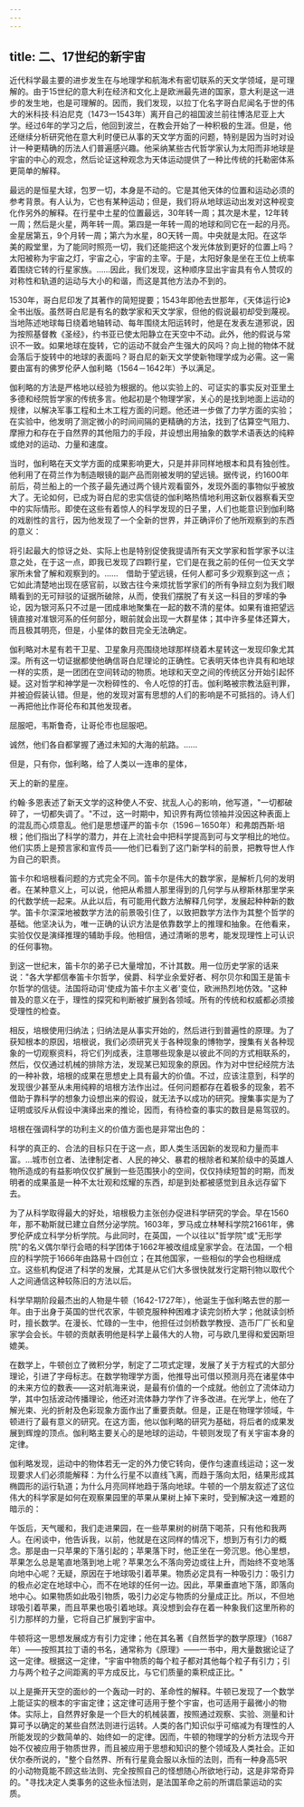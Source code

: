 ```yaml
---
---
---
```

title: 二、17世纪的新宇宙
---



近代科学最主要的进步发生在与地理学和航海术有密切联系的天文学领域，是可理解的。由于15世纪的意大利在经济和文化上是欧洲最先进的国家，意大利是这一进步的发生地，也是可理解的。因而，我们发现，以拉丁化名字哥白尼闻名于世的伟大的米科技·科泊尼克（1473一1543年）离开自己的祖国波兰前往博洛尼亚上大学。经过6年的学习之后，他回到波兰，在教会开始了一种积极的生涯。但是，他还继续分析研究他在意大利时便已从事的天文学方面的问题，特别是因为当时对设计一种更精确的历法人们普遍感兴趣。他采纳某些古代哲学家认为太阳而非地球是宇宙的中心的观念，然后论证这种观念为天体运动提供了一种比传统的托勒密体系更简单的解释。

最远的是恒星大球，包罗一切，本身是不动的。它是其他天体的位置和运动必须的参考背景。有人认为，它也有某种运动；但是，我们将从地球运动出发对这种视变化作另外的解释。在行星中土星的位置最远，30年转一周；其次是木星，12年转一周；然后是火星，两年转一周。第四是一年转一周的地球和同它在一起的月亮。金星居第五，9个月转一周；第六为水星，8O天转一周。中央就是太阳。在这华美的殿堂里，为了能同时照亮一切，我们还能把这个发光体放到更好的位置上吗？太阳被称为宇宙之灯，宇宙之心，宇宙的主宰。于是，太阳好象是坐在王位上统率着围绕它转的行星家族。……因此，我们发现，这种顺序显出宇宙具有令人赞叹的对称性和轨道的运动与大小的和谐，而这是其他方法办不到的。

1530年，哥白尼印发了其著作的简短提要；1543年即他去世那年，《天体运行论》全书出版。虽然哥白尼是有名的数学家和天文学家，但他的假说最初却受到蔑视。当地陈述地球每日绕着地轴转动、每年围绕太阳运转时，他是在发表左道邪说，因为按照基督教《圣经》，约书亚已使太阳静立在天空中不动。此外，他的假说与常识不一致。如果地球在旋转，它的运动不就会产生强大的风吗？向上抛的物体不就会落后于旋转中的地球的表面吗？哥白尼的新天文学使新物理学成为必需。这一需要由富有的佛罗伦萨人伽利略（1564－1642年）予以满足。

伽利略的方法是严格地以经验为根据的。他以实验上的、可证实的事实反对亚里土多德和经院哲学家的传统多言。他起初是个物理学家，关心的是找到地面上运动的规律，以解决军事工程和土木工程方面的问题。他还进一步做了力学方面的实验；在实验中，他发明了测定微小的时间间隔的更精确的方法，找到了估算空气阻力、摩擦力和存在于自然界的其他阻力的手段，并设想出用抽象的数学术语表达的纯粹或绝对的运动、力量和速度。

当时，伽利略在天文学方面的成果影响更大，只是并非同样地根本和具有独创性。他利用了在荷兰作为制造眼镜的副产品而刚被发明的望远镜。据传说，约1600年前后，荷兰船上的一个孩子最先通过两个镜片观看窗外，发现外面的事物似乎被放大了。无论如何，已成为哥白尼的忠实信徒的伽利略热情地利用这新仪器察看天空中的实际情形。即使在这些有着惊人的科学发现的日子里，人们也能意识到伽利略的戏剧性的言行，因为他发现了一个全新的世界，并正确评价了他所观察到的东西的意义：

将引起最大的惊讶之处、实际上也是特别促使我提请所有天文学家和哲学家予以注意之处，在于这一点，即我已发现了四颗行星，它们是在我之前的任何一位天文学家所未曾了解和观察到的。……　借助于望远镜，任何人都可多少观察到这一点；它如此清楚地出现在感官前，以致古往今来烦扰哲学家们的所有争辩立刻为我们眼睛看到的无可辩驳的证据所破除，从而，使我们摆脱了有关这一科目的罗嗦的争论，因为银河系只不过是一团成串地聚集在一起的数不清的星体。如果有谁把望远镜直接对准银河系的任何部分，眼前就会出现一大群星体；其中许多星体还算大，而且极其明亮，但是，小星体的数目完全无法确定。

伽利略对木星有若干卫星、卫星象月亮围绕地球那样绕着木星转这一发现印象尤其深。所有这一切证据都使他确信哥白尼理论的正确性。它表明天体也许具有和地球一样的实质，是一团团在空间转动的物质。地球和天空之间的传统区分开始引起怀疑。这对哲学和神学是一次粉碎性的、令人吃惊的打击。伽利略被宗教法庭判罪，并被迫假装认错。但是，他的发现对富有思想的人们的影响是不可抵挡的。诗人们一再把他比作哥伦布和其他发现者。

屈服吧，韦斯鲁奇，让哥伦市也屈服吧。

诚然，他们各自都掌握了通过未知的大海的航路。……

但是，只有你，伽利略，给了人类以一连串的星体，

天上的新的星座。

约翰·多恩表述了新天文学的这种使人不安、扰乱人心的影响，他写道，"一切都破碎了，一切都失调了。"不过，这一时期中，知识界有两位领袖并没因这种表面上的混乱而心烦意乱。他们是思想谨严的笛卡尔（1596－1650年）和弗朗西斯·培根；他们指出了科学的潜力，并在上流社会中把科学提高到可与文学相比的地位。他们实质上是预言家和宣传员——他们已看到了这门新学科的前景，把教导世人作为自己的职责。

笛卡尔和培根看问题的方式完全不同。笛卡尔是伟大的数学家，是解析几何的发明者。在某种意义上，可以说，他把从希腊人那里得到的几何学与从穆斯林那里学来的代数学统一起来。从此以后，有可能用代数方法解释几何学，发展起种种新的数学。笛卡尔深深地被数学方法的前景吸引住了，以致把数学方法作为其整个哲学的基础。他坚决认为，唯一正确的认识方法是依靠数学上的推理和抽象。在他看来，实验仅仅是演绎推理的辅助手段。他相信，通过清晰的思考，能发现理性上可认识的任何事物。

到这一世纪末，笛卡尔的弟子已大量增加，不计其数。用一位历史学家的话来说："各大学都信奉笛卡尔哲学，侯爵、科学业余爱好者、柯尔贝尔和国王是笛卡尔哲学的信徒。法国将动词'使成为笛卡尔主义者'变位，欧洲热烈地仿效。"这种普及的意义在于，理性的探究和判断被扩展到各领域。所有的传统和权威都必须接受理性的检查。

相反，培根使用归纳法；归纳法是从事实开始的，然后进行到普遍性的原理。为了获知根本的原因，培根说，我们必须研究关于各种现象的博物学，搜集有关各种现象的一切观察资料，将它们列成表，注意哪些现象是以彼此不同的方式相联系的，然后，仅仅通过机械的排除方法，发现某已知现象的原因。作为对中世纪经院方法的一种补救，培根的成果在思想史上具有最大的价值。不过，应该注意到，科学的发现很少甚至从未用纯粹的培根方法作出过。任何问题都存在着极多的现象，若不借助于靠科学的想象力设想出来的假设，就无法予以成功的研究。搜集事实是为了证明或驳斥从假设中演绎出来的推论，因而，有待检查的事实的数目是易驾驭的。

培根在强调科学的功利主义的价值方面也是非常出色的：

科学的真正的、合法的目标只在于这一点，即人类生活因新的发现和力量而丰富。…城市创立者、法律制定者、人民的神父、暴君的根除者和某阶级中的英雄人物所造成的有益影响仅仅扩展到一些范围狭小的空间，仅仅持续短暂的时期，而发明者的成果虽是一种不太壮观和炫耀的东西，却是到处都被感觉到且永远存留下去。

为了从科学取得最大的好处，培根极力主张创办促进科学研究的学会。早在1560年，那不勒斯就已建立自然分泌学院。1603年，罗马成立林琴科学院21661年，佛罗伦萨成立科学分析学院。与此同时，在英国，一个以往以"哲学院"或"无形学院"的名义偶尔举行会晤的科学团体于1662年被改组成皇家学会。在法国，一个相应的科学院于1666年由路易十四创立；在其他国家，一些相似的学会也相继成立。这些机构促进了科学的发展，尤其是从它们大多很快就发行定期刊物以取代个人之间通信这种较陈旧的方法以后。

科学早期阶段最杰出的人物是牛顿（1642-1727年），他诞生于伽利略去世的那一年。由于出身于英国的世代农家，牛顿克服种种困难才读完剑桥大学；他就读剑桥时，擅长数学。在漫长、忙碌的一生中，他担任过剑桥数学教授、造币厂厂长和皇家学会会长。牛顿的贡献表明他是科学上最伟大的人物，可与欧几里得和爱因斯坦媲美。

在数学上，牛顿创立了微积分学，制定了二项式定理，发展了关于方程式的大部分理论，引进了字母标志。在数学物理学方面，他推导出可借以预测月亮在诸星体中的未来方位的数表——这对航海来说，是最有价值的一个成就。他创立了流体动力学，其中包括波动传播理论，他还对流体静力学作了许多改进。在光学上，他在了解光束、光的折射及色彩现象方面作出了重要贡献。但是，正是在物理学领域，牛顿进行了最有意义的研究。在这方面，他以伽利略的研究为基础，将后者的成果发展到辉煌的顶点。伽利略主要关心的是地球的运动，牛顿则发现了有关宇宙本身的定律。

伽利略发现，运动中的物体若无一定的外力使它转向，便作匀速直线运动；这一发现要求人们必须能解释：为什么行星不以直线飞离，而趋于落向太阳，结果形成其椭圆形的运行轨道；为什么月亮同样地趋于落向地球。牛顿的一个朋友叙述了这位伟大的科学家是如何在观察果园里的苹果从果树上掉下来时，受到解决这一难题的暗示的：

午饭后，天气暖和，我们走进果园，在一些苹果树的树荫下喝茶，只有他和我两人。在闲谈中，他告诉我，以前，他就是在这同样的情况下，想到万有引力的概念。那是由一只苹果的下落引起的；苹果落下时，他正坐在一旁沉思。他心里想，苹果怎么总是笔直地落到地上呢？苹果怎么不落向旁边或往上升，而始终不变地落向地中心呢？无疑，原因在于地球吸引着苹果。物质必定具有一种吸引力：吸引力的极点必定在地球中心，而不在地球的任何一边。因此，苹果垂直地下落，即落向地中心。如果物质如此吸引物质，吸引力必定与物质的分量成正比。所以，不但地球吸引着苹果，而且苹果也吸引着地球。真没想到会存在着一种象我们这里所称的引力那样的力量，它将自己扩展到宇宙中。

牛顿将这一思想发展成方有引力定律；他在其名著《自然哲学的数学原理》（1687年）——按照其拉丁语的书名，通常称为《原理》——一书中，用大量数据论证了这一定律。根据这一定律，"宇宙中物质的每个粒子都对其他每个粒子有引力；引力与两个粒子之间距离的平方成反比，与它们质量的乘积成正比。"

以上是撕开天空的面纱的一个轰动一时的、革命性的解释。牛顿已发现了一个数学上能证实的根本的宇宙定律；这定律可适用于整个宇宙，也可适用于最微小的物体。实际上，自然界好象是一个巨大的机械装置，按照通过观察、实验、测量和计算可予以确定的某些自然法则进行运转。人类的各门知识似乎可缩减为有理性的人所能发现的少数简单的、始终如一的定律。因而，牛顿的物理学的分析方法现今开始不仅被应用于物质世界，而且被应用于思想和知识的整个领域及人类社会。正如伏尔泰所说的，"整个自然界、所有行星竟会服以永恒的法则，而有一种身高5呎的小动物竟能不顾这些法则、完全按照自己的怪想随心所欲地行动，这是非常奇异的。"寻找决定人类事务的这些永恒法则，是法国革命之前的所谓启蒙运动的实质。